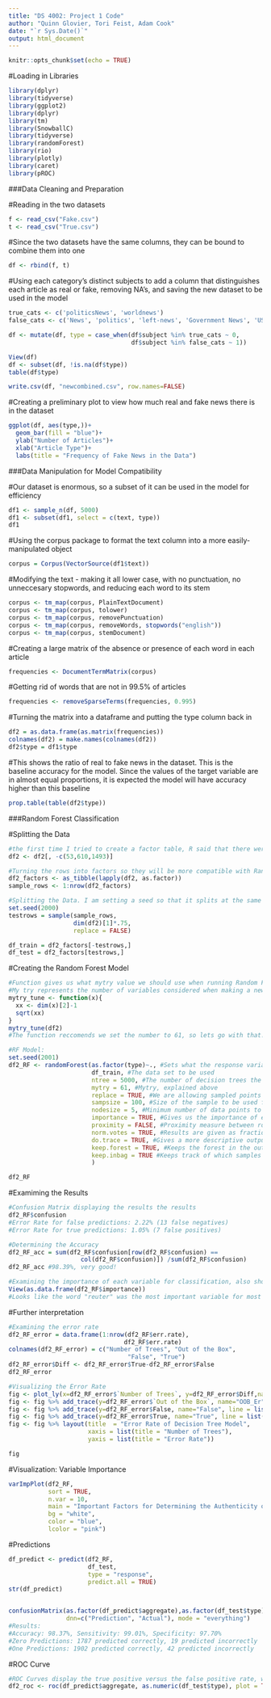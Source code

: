 ```yaml
---
title: "DS 4002: Project 1 Code"
author: "Quinn Glovier, Tori Feist, Adam Cook"
date: "`r Sys.Date()`"
output: html_document
---
```


```r
knitr::opts_chunk$set(echo = TRUE)
```

#Loading in Libraries 
```r
library(dplyr)
library(tidyverse)
library(ggplot2)
library(dplyr)
library(tm)
library(SnowballC)
library(tidyverse)
library(randomForest)
library(rio)
library(plotly)
library(caret)
library(pROC)
```


###Data Cleaning and Preparation

#Reading in the two datasets 
```r
f <- read_csv("Fake.csv")
t <- read_csv("True.csv")
```

#Since the two datasets have the same columns, they can be bound to combine them into one
```r
df <- rbind(f, t)
```

#Using each category's distinct subjects to add a column that distinguishes each article as real or fake, removing NA's, and saving the new dataset to be used in the model 
```r
true_cats <- c('politicsNews', 'worldnews')
false_cats <- c('News', 'politics', 'left-news', 'Government News', 'US_News')

df <- mutate(df, type = case_when(df$subject %in% true_cats ~ 0,
                                  df$subject %in% false_cats ~ 1))

View(df)
df <- subset(df, !is.na(df$type))
table(df$type)

write.csv(df, "newcombined.csv", row.names=FALSE)
```


#Creating a preliminary plot to view how much real and fake news there is in the dataset 
```r
ggplot(df, aes(type,))+
  geom_bar(fill = "blue")+
  ylab("Number of Articles")+
  xlab("Article Type")+
  labs(title = "Frequency of Fake News in the Data")

```


###Data Manipulation for Model Compatibility

#Our dataset is enormous, so a subset of it can be used in the model for efficiency 
```r
df1 <- sample_n(df, 5000)
df1 <- subset(df1, select = c(text, type))
df1
```

#Using the corpus package to format the text column into a more easily-manipulated object 
```r
corpus = Corpus(VectorSource(df1$text))
```

#Modifying the text - making it all lower case, with no punctuation, no unneccesary stopwords, and reducing each word to its stem
```r
corpus <- tm_map(corpus, PlainTextDocument)
corpus <- tm_map(corpus, tolower)
corpus <- tm_map(corpus, removePunctuation)
corpus <- tm_map(corpus, removeWords, stopwords("english"))
corpus <- tm_map(corpus, stemDocument)

```

#Creating a large matrix of the absence or presence of each word in each article 
```r
frequencies <- DocumentTermMatrix(corpus)
```

#Getting rid of words that are not in 99.5% of articles
```r
frequencies <- removeSparseTerms(frequencies, 0.995)
```

#Turning the matrix into a dataframe and putting the type column back in
```r
df2 = as.data.frame(as.matrix(frequencies))
colnames(df2) = make.names(colnames(df2))
df2$type = df1$type
```

#This shows the ratio of real to fake news in the dataset. This is the baseline accuracy for the model. Since the values of the target variable are in almost equal proportions, it is expected the model will have accuracy higher than this baseline
```r
prop.table(table(df2$type))
```

###Random Forest Classification

#Splitting the Data
```r
#the first time I tried to create a factor table, R said that there were three duplicated columns, so I am going to remove these columns
df2 <- df2[, -c(53,610,1493)]

#Turning the rows into factors so they will be more compatible with Random Forest
df2_factors <- as_tibble(lapply(df2, as.factor))
sample_rows <- 1:nrow(df2_factors)

#Splitting the Data. I am setting a seed so that it splits at the same place every time
set.seed(2000)
testrows = sample(sample_rows,
                  dim(df2)[1]*.75,
                  replace = FALSE)

df_train = df2_factors[-testrows,]
df_test = df2_factors[testrows,]
```

#Creating the Random Forest Model
```r
#Function gives us what mytry value we should use when running Random Forest
#My try represents the number of variables considered when making a new branch to a decision tree. The standard method for estimating mytry for classification models is the square root of the number of variables.
mytry_tune <- function(x){
  xx <- dim(x)[2]-1
  sqrt(xx)
}
mytry_tune(df2)
#The function reccomends we set the number to 61, so lets go with that!

#RF Model:
set.seed(2001)
df2_RF <- randomForest(as.factor(type)~., #Sets what the response variable and the predictors are. The period means to consider all other variables
                       df_train, #The data set to be used
                       ntree = 5000, #The number of decision trees the model will make
                       mytry = 61, #Mytry, explained above
                       replace = TRUE, #We are allowing sampled points to be reused
                       sampsize = 100, #Size of the sample to be used for each tree
                       nodesize = 5, #Minimum number of data points to be selected for each classification level
                       importance = TRUE, #Gives us the importance of each variable for classification
                       proximity = FALSE, #Proximity measure between rows, not necessary for this
                       norm.votes = TRUE, #Results are given as fractions
                       do.trace = TRUE, #Gives a more descriptive output
                       keep.forest = TRUE, #Keeps the forest in the output
                       keep.inbag = TRUE #Keeps track of which samples are used for each tree
                       )

df2_RF
```

#Examiming the Results
```r
#Confusion Matrix displaying the results the results
df2_RF$confusion
#Error Rate for false predictions: 2.22% (13 false negatives)
#Error Rate for true predictions: 1.05% (7 false positives)

#Determining the Accuracy
df2_RF_acc = sum(df2_RF$confusion[row(df2_RF$confusion) == 
                    col(df2_RF$confusion)]) /sum(df2_RF$confusion)
df2_RF_acc #98.39%, very good!

#Examining the importance of each variable for classification, also shows mean decreased accuracy and mean decreased gini
View(as.data.frame(df2_RF$importance))
#Looks like the word "reuter" was the most important variable for most classifications. This makes sense because the news company Reuters is esteemed for having high-quality and accurate journalism. A fake article would be very unlikely to cite Reuters as a source.
```

#Further interpretation
```r
#Examining the error rate
df2_RF_error = data.frame(1:nrow(df2_RF$err.rate),
                                df2_RF$err.rate)
colnames(df2_RF_error) = c("Number of Trees", "Out of the Box",
                                 "False", "True")
df2_RF_error$Diff <- df2_RF_error$True-df2_RF_error$False
df2_RF_error

#Visualizing the Error Rate
fig <- plot_ly(x=df2_RF_error$`Number of Trees`, y=df2_RF_error$Diff,name="Diff", type = 'scatter', mode = 'lines')
fig <- fig %>% add_trace(y=df2_RF_error$`Out of the Box`, name="OOB_Er")
fig <- fig %>% add_trace(y=df2_RF_error$False, name="False", line = list(color = "red"))
fig <- fig %>% add_trace(y=df2_RF_error$True, name="True", line = list(color = "green"))
fig <- fig %>% layout(title  = "Error Rate of Decision Tree Model",
                      xaxis = list(title = "Number of Trees"),
                      yaxis = list(title = "Error Rate"))

fig

```

#Visualization: Variable Importance
```r
varImpPlot(df2_RF,
           sort = TRUE,
           n.var = 10,
           main = "Important Factors for Determining the Authenticity of News Articles",
           bg = "white",
           color = "blue",
           lcolor = "pink")
```
#Predictions
```r
df_predict <- predict(df2_RF,
                      df_test,
                      type = "response",
                      predict.all = TRUE)
str(df_predict)


confusionMatrix(as.factor(df_predict$aggregate),as.factor(df_test$type),positive = "1", 
                dnn=c("Prediction", "Actual"), mode = "everything")
#Results:
#Accuracy: 98.37%, Sensitivity: 99.01%, Specificity: 97.70%
#Zero Predictions: 1787 predicted correctly, 19 predicted incorrectly
#One Predictions: 1902 predicted correctly, 42 predicted incorrectly
```

#ROC Curve
```r
#ROC Curves display the true positive versus the false positive rate, with the diagonal line representing the 50% threshold
df2_roc <- roc(df_predict$aggregate, as.numeric(df_test$type), plot = TRUE)
```

